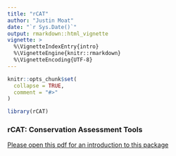 ```yaml
---
title: "rCAT"
author: "Justin Moat"
date: "`r Sys.Date()`"
output: rmarkdown::html_vignette
vignette: >
  %\VignetteIndexEntry{intro}
  %\VignetteEngine{knitr::rmarkdown}
  %\VignetteEncoding{UTF-8}
---
```


```r
knitr::opts_chunk$set(
  collapse = TRUE,
  comment = "#>"
)
```

```r
library(rCAT)
```
### rCAT: Conservation Assessment Tools

[Please open this pdf for an introduction to this package](https://github.com/gistin/rCAT1/blob/master/vignettes/rCAT.pdf)
